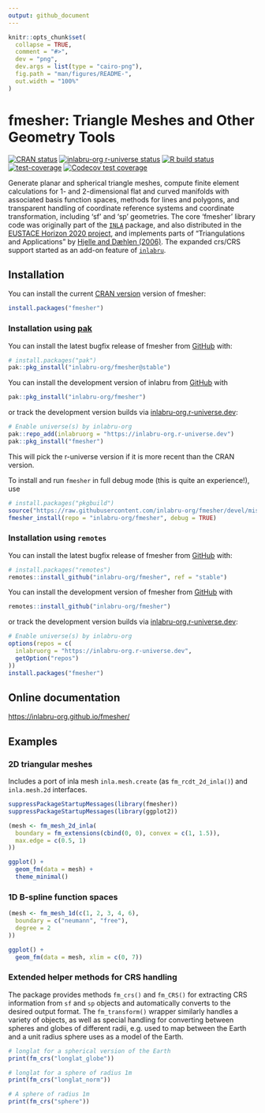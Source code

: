 ```yaml
---
output: github_document
---
```


<!-- README.md is generated from README.Rmd. Please edit that file -->

```r
knitr::opts_chunk$set(
  collapse = TRUE,
  comment = "#>",
  dev = "png",
  dev.args = list(type = "cairo-png"),
  fig.path = "man/figures/README-",
  out.width = "100%"
)
```

# fmesher: Triangle Meshes and Other Geometry Tools

<!-- badges: start -->
[![CRAN status](http://www.r-pkg.org/badges/version-last-release/fmesher)](https://cran.r-project.org/package=fmesher)
[![inlabru-org r-universe status](https://inlabru-org.r-universe.dev/badges/fmesher)](https://inlabru-org.r-universe.dev)
[![R build status](https://github.com/inlabru-org/fmesher/workflows/R-CMD-check/badge.svg)](https://github.com/inlabru-org/fmesher/actions)
[![test-coverage](https://github.com/inlabru-org/fmesher/workflows/test-coverage/badge.svg)](https://github.com/inlabru-org/fmesher/actions)
[![Codecov test coverage](https://codecov.io/gh/inlabru-org/fmesher/branch/devel/graph/badge.svg)](https://app.codecov.io/gh/inlabru-org/fmesher?branch=devel)
<!-- badges: end -->

Generate planar and spherical triangle meshes,
compute finite element calculations for 1- and 2-dimensional flat and curved
manifolds with associated basis function spaces, methods for lines and
polygons, and transparent handling of coordinate reference systems and
coordinate transformation, including 'sf' and 'sp' geometries.
The core 'fmesher' library code was originally part of the
[`INLA`](https://www.r-inla.org) package, and also distributed in the
[EUSTACE Horizon 2020 project](https://github.com/eustace-data/eustace-ambitious),
and implements parts of "Triangulations and Applications" by
[Hjelle and Dæhlen (2006)](https://doi.org/10.1007/3-540-33261-8).
The expanded crs/CRS support started as an add-on feature of
[`inlabru`](https://inlabru-org.github.io/inlabru/).
    
## Installation

You can install the current [CRAN version](https://cran.r-project.org/package=fmesher) version of fmesher:
```r
install.packages("fmesher")
```

### Installation using [pak](https://pak.r-lib.org/)

You can install the latest bugfix release of fmesher from [GitHub](https://github.com/inlabru-org/fmesher) with:
```r
# install.packages("pak")
pak::pkg_install("inlabru-org/fmesher@stable")
```

You can install the development version of inlabru from [GitHub](https://github.com/inlabru-org/fmesher) with
```r
pak::pkg_install("inlabru-org/fmesher")
```
or track the development version builds via [inlabru-org.r-universe.dev](https://inlabru-org.r-universe.dev/builds):
```r
# Enable universe(s) by inlabru-org
pak::repo_add(inlabruorg = "https://inlabru-org.r-universe.dev")
pak::pkg_install("fmesher")
```
This will pick the r-universe version if it is more recent than the CRAN version.

To install and run `fmesher` in full debug mode (this is quite an experience!),
use
``` r
# install.packages("pkgbuild")
source("https://raw.githubusercontent.com/inlabru-org/fmesher/devel/misc/build.R")
fmesher_install(repo = "inlabru-org/fmesher", debug = TRUE)
```

### Installation using `remotes`

You can install the latest bugfix release of fmesher from [GitHub](https://github.com/inlabru-org/fmesher) with:
```r
# install.packages("remotes")
remotes::install_github("inlabru-org/fmesher", ref = "stable")
```

You can install the development version of fmesher from [GitHub](https://github.com/inlabru-org/fmesher) with
```r
remotes::install_github("inlabru-org/fmesher")
```
or track the development version builds via [inlabru-org.r-universe.dev](https://inlabru-org.r-universe.dev/builds):
```r
# Enable universe(s) by inlabru-org
options(repos = c(
  inlabruorg = "https://inlabru-org.r-universe.dev",
  getOption("repos")
))
install.packages("fmesher")
```

## Online documentation

[https://inlabru-org.github.io/fmesher/](https://inlabru-org.github.io/fmesher/)

## Examples

### 2D triangular meshes

Includes a port of inla mesh `inla.mesh.create` (as `fm_rcdt_2d_inla()`) and
`inla.mesh.2d` interfaces.
```r
suppressPackageStartupMessages(library(fmesher))
suppressPackageStartupMessages(library(ggplot2))

(mesh <- fm_mesh_2d_inla(
  boundary = fm_extensions(cbind(0, 0), convex = c(1, 1.5)),
  max.edge = c(0.5, 1)
))
```
```r
ggplot() +
  geom_fm(data = mesh) +
  theme_minimal()
```

### 1D B-spline function spaces

```r
(mesh <- fm_mesh_1d(c(1, 2, 3, 4, 6),
  boundary = c("neumann", "free"),
  degree = 2
))
```
```r
ggplot() +
  geom_fm(data = mesh, xlim = c(0, 7))
```

### Extended helper methods for CRS handling

The package provides methods `fm_crs()` and `fm_CRS()` for extracting CRS
information from `sf` and `sp` objects and automatically converts to the
desired output format. The `fm_transform()` wrapper similarly handles a variety
of objects, as well as special handling for converting between spheres and globes
of different radii, e.g. used to map between the Earth and a unit radius sphere
uses as a model of the Earth.

```r
# longlat for a spherical version of the Earth
print(fm_crs("longlat_globe"))

# longlat for a sphere of radius 1m
print(fm_crs("longlat_norm"))

# A sphere of radius 1m
print(fm_crs("sphere"))
```

